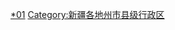 {{Catnav|頁面分類|...|中国各省行政区划|新疆行政区划|新疆县级行政区}}
{{Catnav|頁面分類|...|新疆行政区划|新疆地级行政区|和田|和田行政区划}}
{{Catnav|頁面分類|...|地级行政区|地区 (中国行政区划)|和田|和田行政区划}}
{{catmore|和田地区|新疆维吾尔自治区和田地区}}

[[Category:和田行政区划|*01]]
[[Category:新疆各地州市县级行政区|Category:新疆各地州市县级行政区]]